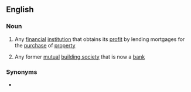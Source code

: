 ==English==

===Noun===
{{en-noun|head=[[mortgage]] [[lender]]}}

# Any [[financial]] [[institution]] that obtains its [[profit]] by lending mortgages for the [[purchase]] of [[property]]
# {{lb|en|British}} Any former [[mutual]] [[building society]] that is now a [[bank]]

===Synonyms===
* {{l|en|mortgage provider}}